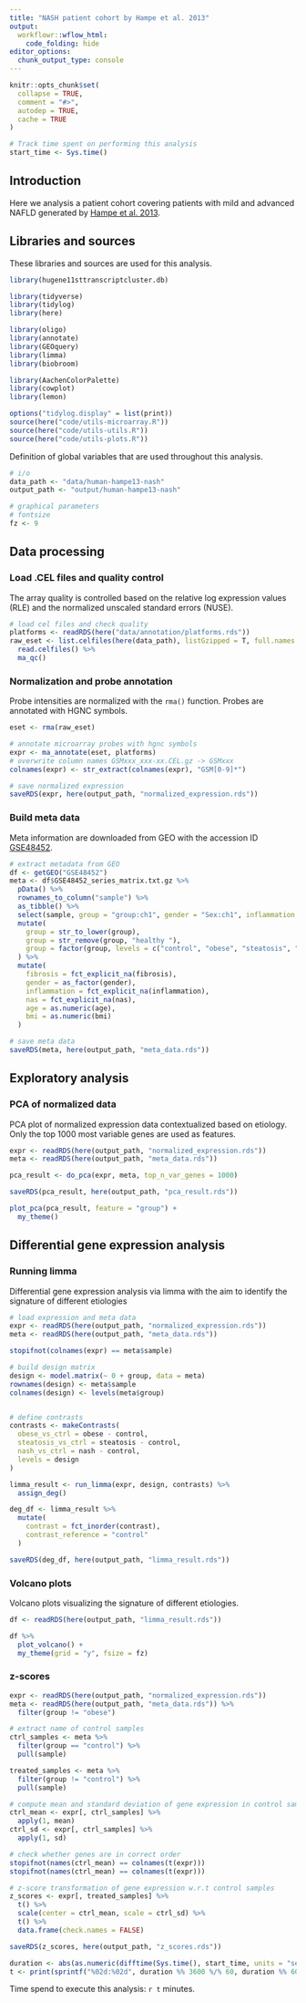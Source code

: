 ```yaml
---
title: "NASH patient cohort by Hampe et al. 2013"
output: 
  workflowr::wflow_html:
    code_folding: hide
editor_options:
  chunk_output_type: console
---
```


```r
knitr::opts_chunk$set(
  collapse = TRUE,
  comment = "#>",
  autodep = TRUE,
  cache = TRUE
)
```

```r
# Track time spent on performing this analysis
start_time <- Sys.time()
```

## Introduction
Here we analysis a patient cohort covering patients with mild and advanced NAFLD generated by [Hampe et al. 2013](https://doi.org/10.1016/j.cmet.2013.07.004).

## Libraries and sources
These libraries and sources are used for this analysis.
```r
library(hugene11sttranscriptcluster.db)

library(tidyverse)
library(tidylog)
library(here)

library(oligo)
library(annotate)
library(GEOquery)
library(limma)
library(biobroom)

library(AachenColorPalette)
library(cowplot)
library(lemon)

options("tidylog.display" = list(print))
source(here("code/utils-microarray.R"))
source(here("code/utils-utils.R"))
source(here("code/utils-plots.R"))
```

Definition of global variables that are used throughout this analysis.
```r
# i/o
data_path <- "data/human-hampe13-nash"
output_path <- "output/human-hampe13-nash"

# graphical parameters
# fontsize
fz <- 9
```

## Data processing
### Load .CEL files and quality control
The array quality is controlled based on the relative log expression values (RLE) and the normalized unscaled standard errors (NUSE).
```r
# load cel files and check quality
platforms <- readRDS(here("data/annotation/platforms.rds"))
raw_eset <- list.celfiles(here(data_path), listGzipped = T, full.names = T) %>%
  read.celfiles() %>%
  ma_qc()
```

### Normalization and probe annotation
Probe intensities are normalized with the `rma()` function. Probes are annotated with HGNC symbols.
```r
eset <- rma(raw_eset)

# annotate microarray probes with hgnc symbols
expr <- ma_annotate(eset, platforms)
# overwrite column names GSMxxx_xxx-xx.CEL.gz -> GSMxxx
colnames(expr) <- str_extract(colnames(expr), "GSM[0-9]*")

# save normalized expression
saveRDS(expr, here(output_path, "normalized_expression.rds"))
```

### Build meta data
Meta information are downloaded from GEO with the accession ID [GSE48452](https://www.ncbi.nlm.nih.gov/geo/query/acc.cgi?acc=GSE48452).
```r
# extract metadata from GEO
df <- getGEO("GSE48452")
meta <- df$GSE48452_series_matrix.txt.gz %>%
  pData() %>%
  rownames_to_column("sample") %>%
  as_tibble() %>%
  select(sample, group = "group:ch1", gender = "Sex:ch1", inflammation = "inflammation:ch1", fibrosis = "fibrosis:ch1", age = "age:ch1", bmi = "bmi:ch1", nas = "nas:ch1") %>%
  mutate(
    group = str_to_lower(group),
    group = str_remove(group, "healthy "),
    group = factor(group, levels = c("control", "obese", "steatosis", "nash"))
  ) %>%
  mutate(
    fibrosis = fct_explicit_na(fibrosis),
    gender = as_factor(gender),
    inflammation = fct_explicit_na(inflammation),
    nas = fct_explicit_na(nas),
    age = as.numeric(age),
    bmi = as.numeric(bmi)
  )

# save meta data
saveRDS(meta, here(output_path, "meta_data.rds"))
```

## Exploratory analysis
### PCA of normalized data
PCA plot of normalized expression data contextualized based on etiology. Only the top 1000 most variable genes are used as features.
```r
expr <- readRDS(here(output_path, "normalized_expression.rds"))
meta <- readRDS(here(output_path, "meta_data.rds"))

pca_result <- do_pca(expr, meta, top_n_var_genes = 1000)

saveRDS(pca_result, here(output_path, "pca_result.rds"))

plot_pca(pca_result, feature = "group") +
  my_theme()
```

## Differential gene expression analysis
### Running limma
Differential gene expression analysis via limma with the aim to identify the signature of different etiologies
```r
# load expression and meta data
expr <- readRDS(here(output_path, "normalized_expression.rds"))
meta <- readRDS(here(output_path, "meta_data.rds"))

stopifnot(colnames(expr) == meta$sample)

# build design matrix
design <- model.matrix(~ 0 + group, data = meta)
rownames(design) <- meta$sample
colnames(design) <- levels(meta$group)


# define contrasts
contrasts <- makeContrasts(
  obese_vs_ctrl = obese - control,
  steatosis_vs_ctrl = steatosis - control,
  nash_vs_ctrl = nash - control,
  levels = design
)

limma_result <- run_limma(expr, design, contrasts) %>%
  assign_deg()

deg_df <- limma_result %>%
  mutate(
    contrast = fct_inorder(contrast),
    contrast_reference = "control"
  )

saveRDS(deg_df, here(output_path, "limma_result.rds"))
```

### Volcano plots
Volcano plots visualizing the signature of different etiologies.
```r
df <- readRDS(here(output_path, "limma_result.rds"))

df %>%
  plot_volcano() +
  my_theme(grid = "y", fsize = fz)
```

### z-scores
```r
expr <- readRDS(here(output_path, "normalized_expression.rds"))
meta <- readRDS(here(output_path, "meta_data.rds")) %>%
  filter(group != "obese")

# extract name of control samples
ctrl_samples <- meta %>%
  filter(group == "control") %>%
  pull(sample)

treated_samples <- meta %>%
  filter(group != "control") %>%
  pull(sample)

# compute mean and standard deviation of gene expression in control sample
ctrl_mean <- expr[, ctrl_samples] %>%
  apply(1, mean)
ctrl_sd <- expr[, ctrl_samples] %>%
  apply(1, sd)

# check whether genes are in correct order
stopifnot(names(ctrl_mean) == colnames(t(expr)))
stopifnot(names(ctrl_mean) == colnames(t(expr)))

# z-score transformation of gene expression w.r.t control samples
z_scores <- expr[, treated_samples] %>%
  t() %>%
  scale(center = ctrl_mean, scale = ctrl_sd) %>%
  t() %>%
  data.frame(check.names = FALSE)

saveRDS(z_scores, here(output_path, "z_scores.rds"))
```

```r
duration <- abs(as.numeric(difftime(Sys.time(), start_time, units = "secs")))
t <- print(sprintf("%02d:%02d", duration %% 3600 %/% 60, duration %% 60 %/% 1))
```
Time spend to execute this analysis: `r t` minutes.
